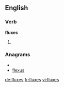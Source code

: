 ==English==

===Verb===
'''fluxes'''

# {{third-person singular of|[[flux]]}}

===Anagrams===
* {{alphagram|eflsux}}
* [[flexus#English|flexus]]

[[de:fluxes]]
[[fr:fluxes]]
[[vi:fluxes]]